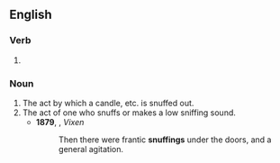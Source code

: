 ==English==

===Verb===
{{head|en|present participle}}

# {{present participle of|snuff|lang=en|nocat=1}}

===Noun===
{{en-noun}}

# The act by which a candle, etc. is snuffed out.
# The act of one who snuffs or makes a low sniffing sound.
#* '''1879''', {{w|Mary Elizabeth Braddon}}, ''Vixen''
#*: Then there were frantic '''snuffings''' under the doors, and a general agitation.